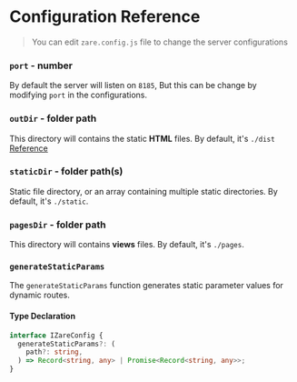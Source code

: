 # Configuration Reference
> You can edit `zare.config.js` file to change the server configurations

### `port` - number

By default the server will listen on `8185`, But this can be change by modifying `port` in the configurations.

### `outDir` - folder path

This directory will contains the static **HTML** files. By default, it's `./dist`
[Reference](quick-start.mdx#build-html)

### `staticDir` - folder path(s)

Static file directory, or an array containing multiple static directories. By default, it's `./static`.

### `pagesDir` - folder path

This directory will contains **views** files. By default, it's `./pages`.

### `generateStaticParams`

The `generateStaticParams` function generates static parameter values for dynamic routes.

#### Type Declaration

```ts
interface IZareConfig {
  generateStaticParams?: (
    path?: string,
  ) => Record<string, any> | Promise<Record<string, any>>;
}
```
